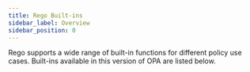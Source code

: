 ```yaml
---
title: Rego Built-ins
sidebar_label: Overview
sidebar_position: 0
---
```


Rego supports a wide range of built-in functions for different policy use cases. Built-ins available in this version of OPA are listed below.


<BuiltinSearch entryLimit={0} alwaysShow={true} />
